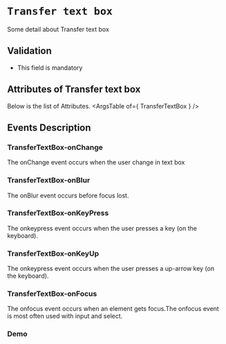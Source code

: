 <!-- Custom-MDX-Documentation.mdx -->

# `Transfer text box`

 
Some detail about Transfer text box

## Validation 
- This field is mandatory

## Attributes of Transfer text box
Below is the list of Attributes.
<ArgsTable of={ TransferTextBox } /> 

## Events Description

### TransferTextBox-onChange

The onChange event occurs when the user change in text box

### TransferTextBox-onBlur

The onBlur event occurs before focus lost.

### TransferTextBox-onKeyPress

The onkeypress event occurs when the user presses a key (on the keyboard).

### TransferTextBox-onKeyUp

The onkeypress event occurs when the user presses a up-arrow key (on the keyboard).

### TransferTextBox-onFocus

The onfocus event occurs when an element gets focus.The onfocus event is most often used with input and select.
### Demo

<Canvas>
<Story id="transfertextbox--primary" />
</Canvas>

 